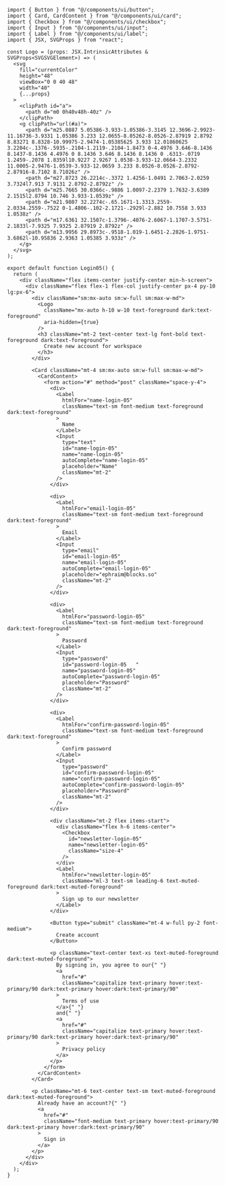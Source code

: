 ```tsx
import { Button } from "@/components/ui/button";
import { Card, CardContent } from "@/components/ui/card";
import { Checkbox } from "@/components/ui/checkbox";
import { Input } from "@/components/ui/input";
import { Label } from "@/components/ui/label";
import { JSX, SVGProps } from "react";

const Logo = (props: JSX.IntrinsicAttributes & SVGProps<SVGSVGElement>) => (
  <svg
    fill="currentColor"
    height="48"
    viewBox="0 0 40 48"
    width="40"
    {...props}
  >
    <clipPath id="a">
      <path d="m0 0h40v48h-40z" />
    </clipPath>
    <g clipPath="url(#a)">
      <path d="m25.0887 5.05386-3.933-1.05386-3.3145 12.3696-2.9923-11.16736-3.9331 1.05386 3.233 12.0655-8.05262-8.0526-2.87919 2.8792 8.83271 8.8328-10.99975-2.9474-1.05385625 3.933 12.01860625 3.2204c-.1376-.5935-.2104-1.2119-.2104-1.8473 0-4.4976 3.646-8.1436 8.1437-8.1436 4.4976 0 8.1436 3.646 8.1436 8.1436 0 .6313-.0719 1.2459-.2078 1.8359l10.9227 2.9267 1.0538-3.933-12.0664-3.2332 11.0005-2.9476-1.0539-3.933-12.0659 3.233 8.0526-8.0526-2.8792-2.87916-8.7102 8.71026z" />
      <path d="m27.8723 26.2214c-.3372 1.4256-1.0491 2.7063-2.0259 3.7324l7.913 7.9131 2.8792-2.8792z" />
      <path d="m25.7665 30.0366c-.9886 1.0097-2.2379 1.7632-3.6389 2.1515l2.8794 10.746 3.933-1.0539z" />
      <path d="m21.9807 32.2274c-.65.1671-1.3313.2559-2.0334.2559-.7522 0-1.4806-.102-2.1721-.2929l-2.882 10.7558 3.933 1.0538z" />
      <path d="m17.6361 32.1507c-1.3796-.4076-2.6067-1.1707-3.5751-2.1833l-7.9325 7.9325 2.87919 2.8792z" />
      <path d="m13.9956 29.8973c-.9518-1.019-1.6451-2.2826-1.9751-3.6862l-10.95836 2.9363 1.05385 3.933z" />
    </g>
  </svg>
);

export default function Login05() {
  return (
    <div className="flex items-center justify-center min-h-screen">
      <div className="flex flex-1 flex-col justify-center px-4 py-10 lg:px-6">
        <div className="sm:mx-auto sm:w-full sm:max-w-md">
          <Logo
            className="mx-auto h-10 w-10 text-foreground dark:text-foreground"
            aria-hidden={true}
          />
          <h3 className="mt-2 text-center text-lg font-bold text-foreground dark:text-foreground">
            Create new account for workspace
          </h3>
        </div>

        <Card className="mt-4 sm:mx-auto sm:w-full sm:max-w-md">
          <CardContent>
            <form action="#" method="post" className="space-y-4">
              <div>
                <Label
                  htmlFor="name-login-05"
                  className="text-sm font-medium text-foreground dark:text-foreground"
                >
                  Name
                </Label>
                <Input
                  type="text"
                  id="name-login-05"
                  name="name-login-05"
                  autoComplete="name-login-05"
                  placeholder="Name"
                  className="mt-2"
                />
              </div>

              <div>
                <Label
                  htmlFor="email-login-05"
                  className="text-sm font-medium text-foreground dark:text-foreground"
                >
                  Email
                </Label>
                <Input
                  type="email"
                  id="email-login-05"
                  name="email-login-05"
                  autoComplete="email-login-05"
                  placeholder="ephraim@blocks.so"
                  className="mt-2"
                />
              </div>

              <div>
                <Label
                  htmlFor="password-login-05"
                  className="text-sm font-medium text-foreground dark:text-foreground"
                >
                  Password
                </Label>
                <Input
                  type="password"
                  id="password-login-05   "
                  name="password-login-05"
                  autoComplete="password-login-05"
                  placeholder="Password"
                  className="mt-2"
                />
              </div>

              <div>
                <Label
                  htmlFor="confirm-password-login-05"
                  className="text-sm font-medium text-foreground dark:text-foreground"
                >
                  Confirm password
                </Label>
                <Input
                  type="password"
                  id="confirm-password-login-05"
                  name="confirm-password-login-05"
                  autoComplete="confirm-password-login-05"
                  placeholder="Password"
                  className="mt-2"
                />
              </div>

              <div className="mt-2 flex items-start">
                <div className="flex h-6 items-center">
                  <Checkbox
                    id="newsletter-login-05"
                    name="newsletter-login-05"
                    className="size-4"
                  />
                </div>
                <Label
                  htmlFor="newsletter-login-05"
                  className="ml-3 text-sm leading-6 text-muted-foreground dark:text-muted-foreground"
                >
                  Sign up to our newsletter
                </Label>
              </div>

              <Button type="submit" className="mt-4 w-full py-2 font-medium">
                Create account
              </Button>

              <p className="text-center text-xs text-muted-foreground dark:text-muted-foreground">
                By signing in, you agree to our{" "}
                <a
                  href="#"
                  className="capitalize text-primary hover:text-primary/90 dark:text-primary hover:dark:text-primary/90"
                >
                  Terms of use
                </a>{" "}
                and{" "}
                <a
                  href="#"
                  className="capitalize text-primary hover:text-primary/90 dark:text-primary hover:dark:text-primary/90"
                >
                  Privacy policy
                </a>
              </p>
            </form>
          </CardContent>
        </Card>

        <p className="mt-6 text-center text-sm text-muted-foreground dark:text-muted-foreground">
          Already have an account?{" "}
          <a
            href="#"
            className="font-medium text-primary hover:text-primary/90 dark:text-primary hover:dark:text-primary/90"
          >
            Sign in
          </a>
        </p>
      </div>
    </div>
  );
}
```
